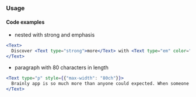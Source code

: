 
<TextRules />

### Usage

#### Code examples

- nested with strong and emphasis

<!-- prettier-ignore -->
```jsx
<Text>
  Discover <Text type="strong">more</Text> with <Text type="em" color="text-blue-60">Textbook Detective</Text>
</Text>
```

- paragraph with 80 characters in length

<!-- prettier-ignore -->
```jsx
<Text type="p" style={{"max-width": "80ch"}}>
  Brainly app is so much more than anyone could expected. When someone is just needing help to figure out a chemistry problem...
</Text>
```
